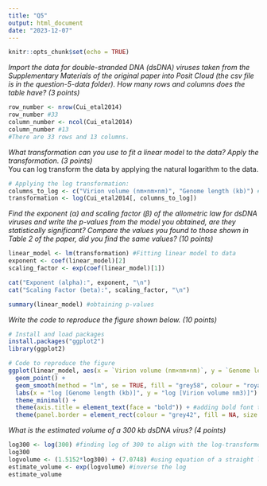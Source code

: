 ```yaml
---
title: "Q5"
output: html_document
date: "2023-12-07"
---
```


```r
knitr::opts_chunk$set(echo = TRUE)
```
*Import the data for double-stranded DNA (dsDNA) viruses taken from the Supplementary Materials of the original paper into Posit Cloud (the csv file is in the question-5-data folder). How many rows and columns does the table have? (3 points)*  

```r
row_number <- nrow(Cui_etal2014)
row_number #33
column_number <- ncol(Cui_etal2014)
column_number #13
#There are 33 rows and 13 columns.
```
*What transformation can you use to fit a linear model to the data? Apply the transformation. (3 points)*  
You can log transform the data by applying the natural logarithm to the data.
```r
# Applying the log transformation:
columns_to_log <- c("Virion volume (nm×nm×nm)", "Genome length (kb)") #We only want to transform Virion volume and Genome length, so we remove the other columns
transformation <- log(Cui_etal2014[, columns_to_log])
```

*Find the exponent (α) and scaling factor (β) of the allometric law for dsDNA viruses and write the p-values from the model you obtained, are they statistically significant? Compare the values you found to those shown in Table 2 of the paper, did you find the same values? (10 points)*  
```r
linear_model <- lm(transformation) #Fitting linear model to data
exponent <- coef(linear_model)[2]
scaling_factor <- exp(coef(linear_model)[1])

cat("Exponent (alpha):", exponent, "\n")
cat("Scaling Factor (beta):", scaling_factor, "\n")

summary(linear_model) #obtaining p-values
```
*Write the code to reproduce the figure shown below. (10 points)*  
```r
# Install and load packages
install.packages("ggplot2")
library(ggplot2)

# Code to reproduce the figure
ggplot(linear_model, aes(x = `Virion volume (nm×nm×nm)`, y = `Genome length (kb)`)) +
  geom_point() +
  geom_smooth(method = "lm", se = TRUE, fill = "grey58", colour = "royalblue2", linewidth = 0.7) + #adding a blue linear regression line and a grey 95% cl
  labs(x = "log [Genome length (kb)]", y = "log [Virion volume nm3)]") +
  theme_minimal() + 
  theme(axis.title = element_text(face = "bold")) + #adding bold font to axis titles
  theme(panel.border = element_rect(colour = "grey42", fill = NA, size = 0.5))
```

*What is the estimated volume of a 300 kb dsDNA virus? (4 points)*
```r
log300 <- log(300) #finding log of 300 to align with the log-transformed model 
log300
logvolume <- (1.5152*log300) + (7.0748) #using equation of a straight line (y = mx+c) to solve for estimated volume where m = 1.5152 (slope estimate), x = log300 (genome length) and c = 7.0748 (intercept estimate)
estimate_volume <- exp(logvolume) #inverse the log
estimate_volume

```

